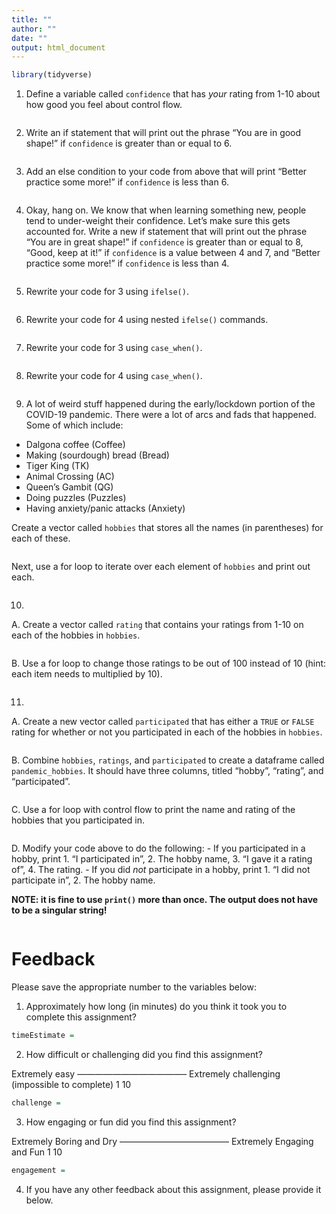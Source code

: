 ```yaml
---
title: ""
author: ""
date: ""
output: html_document
---
```


```r
library(tidyverse)
```


1. Define a variable called `confidence` that has *your* rating from 1-10 about how good you feel about control flow.

```r

```

2. Write an if statement that will print out the phrase "You are in good shape!" if `confidence` is greater than or equal to 6.

```r

```

3. Add an else condition to your code from above that will print "Better practice some more!" if `confidence` is less than 6.

```r

```


4. Okay, hang on. We know that when learning something new, people tend to under-weight their confidence. Let's make sure this gets accounted for. Write a new if statement that will print out the phrase "You are in great shape!" if `confidence` is greater than or equal to 8, "Good, keep at it!" if `confidence` is a value between 4 and 7, and "Better practice some more!" if `confidence` is less than 4.

```r

```

5. Rewrite your code for 3 using `ifelse()`.

```r

```

6. Rewrite your code for 4 using nested `ifelse()` commands.

```r

```

7. Rewrite your code for 3 using `case_when()`.

```r

```

8. Rewrite your code for 4 using `case_when()`.

```r

```


9. A lot of weird stuff happened during the early/lockdown portion of the COVID-19 pandemic. There were a lot of arcs and fads that happened. Some of which include:

- Dalgona coffee (Coffee)
- Making (sourdough) bread (Bread)
- Tiger King (TK)
- Animal Crossing (AC)
- Queen's Gambit (QG)
- Doing puzzles (Puzzles)
- Having anxiety/panic attacks (Anxiety)

Create a vector called `hobbies` that stores all the names (in parentheses) for each of these. 

```r

```


Next, use a for loop to iterate over each element of `hobbies` and print out each.

```r

```

10. 

  A. Create a vector called `rating` that contains your ratings from 1-10 on each of the  hobbies in `hobbies`. 

```r

```

  B. Use a for loop to change those ratings to be out of 100 instead of 10 (hint: each item needs to multiplied by 10).
  
```r

```
  

11. 

  A. Create a new vector called `participated` that has either a `TRUE` or `FALSE` rating for whether or not you participated in each of the hobbies in `hobbies`.
  
```r

```
  
  B. Combine `hobbies`, `ratings`, and `participated` to create a dataframe called `pandemic_hobbies`. It should have three columns, titled "hobby", "rating", and "participated".
  
```r

```
  
  C. Use a for loop with control flow to print the name and rating of the hobbies that you participated in.
  
```r

```
  
  D. Modify your code above to do the following: 
    - If you participated in a hobby, print 1. "I participated in", 2. The hobby name, 3. "I gave it a rating of", 4. The rating.
    - If you did *not* participate in a hobby, print 1. "I did not participate in", 2. The hobby name.
    
**NOTE: it is fine to use `print()` more than once. The output does not have to be a singular string!**
    
```r

```

# Feedback

Please save the appropriate number to the variables below:

1. Approximately how long (in minutes) do you think it took you to complete this assignment?

```r
timeEstimate = 
```

2. How difficult or challenging did you find this assignment?

Extremely easy -------------------------------------- Extremely challenging 
                                                     (impossible to complete)
    1                                                           10
    
```r
challenge = 
```
    
    
3. How engaging or fun did you find this assignment?
  
Extremely Boring and Dry -------------------------------------- Extremely Engaging and Fun 
          1                                                                   10

```r
engagement = 
```

4. If you have any other feedback about this assignment, please provide it below.

